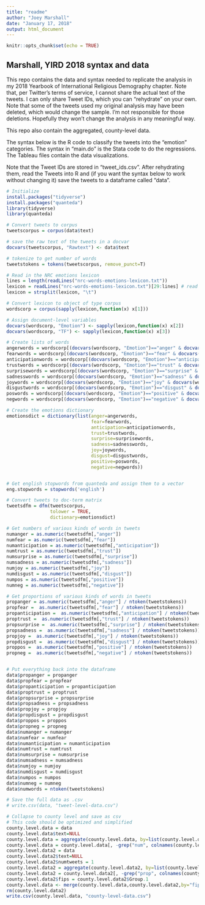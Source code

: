 ```yaml
---
title: "readme"
author: "Joey Marshall"
date: "January 17, 2018"
output: html_document
---
```


```r
knitr::opts_chunk$set(echo = TRUE)
```

## Marshall, YIRD 2018 syntax and data
This repo contains the data and syntax needed to replicate the analysis in my 2018 Yearbook of International Religious Demography chapter. Note that, per Twitter's terms of service, I cannot share the actual text of the tweets. I can only share Tweet IDs, which you can "rehydrate" on your own. Note that some of the tweets used my original analysis may have been deleted, which would change the sample. I'm not responsible for those deletions. Hopefully they won't change the analysis in any meaningful way.

This repo also contain the aggregated, county-level data. 

The syntax below is the R code to classify the tweets into the "emotion" categories. The syntax in "main.do" is the Stata code to do the regressions. The Tableau files contain the data visualizations.

Note that the Tweet IDs are stored in "tweet_ids.csv". After rehydrating them, read the Tweets into R and (if you want the syntax below to work without changing it) save the tweets to a dataframe called "data".


```r

# Initialize
install.packages("tidyverse")
install.packages("quanteda")
library(tidyverse)
library(quanteda)

# Convert tweets to corpus
tweetscorpus = corpus(data$text)

# save the raw text of the tweets in a docvar
docvars(tweetscorpus, "Rawtext") <- data$text

# tokenize to get number of words
tweetstokens = tokens(tweetscorpus, remove_punct=T)

# Read in the NRC emotions lexicon
lines = length(readLines("nrc-words-emotions-lexicon.txt"))
lexicon = readLines("nrc-words-emotions-lexicon.txt")[29:lines] # read data into a data.frame
lexicon = strsplit(lexicon, "\t")

# Convert lexicon to object of type corpus
wordscorp = corpus(sapply(lexicon,function(x) x[1]))

# Assign document-level variables
docvars(wordscorp, "Emotion") <- sapply(lexicon,function(x) x[2])
docvars(wordscorp, "TF") <- sapply(lexicon,function(x) x[3])

# Create lists of words
angerwords = wordscorp[(docvars(wordscorp, "Emotion")=="anger" & docvars(wordscorp, "TF")==1)]
fearwords = wordscorp[(docvars(wordscorp, "Emotion")=="fear" & docvars(wordscorp, "TF")==1)]
anticipationwords = wordscorp[(docvars(wordscorp, "Emotion")=="anticipation" & docvars(wordscorp, "TF")==1)]
trustwords = wordscorp[(docvars(wordscorp, "Emotion")=="trust" & docvars(wordscorp, "TF")==1)]
surprisewords = wordscorp[(docvars(wordscorp, "Emotion")=="surprise" & docvars(wordscorp, "TF")==1)]
sadnesswords = wordscorp[(docvars(wordscorp, "Emotion")=="sadness" & docvars(wordscorp, "TF")==1)]
joywords = wordscorp[(docvars(wordscorp, "Emotion")=="joy" & docvars(wordscorp, "TF")==1)]
disgustwords = wordscorp[(docvars(wordscorp, "Emotion")=="disgust" & docvars(wordscorp, "TF")==1)]
poswords = wordscorp[(docvars(wordscorp, "Emotion")=="positive" & docvars(wordscorp, "TF")==1)]
negwords = wordscorp[(docvars(wordscorp, "Emotion")=="negative" & docvars(wordscorp, "TF")==1)]

# Create the emotions dictionary
emotionsdict = dictionary(list(anger=angerwords,
                               fear=fearwords,
                               anticipation=anticipationwords,
                               trust=trustwords,
                               surprise=surprisewords,
                               sadness=sadnesswords,
                               joy=joywords,
                               disgust=disgustwords,
                               positive=poswords,
                               negative=negwords))


# Get english stopwords from quanteda and assign them to a vector
eng.stopwords = stopwords('english')

# Convert tweets to doc-term matrix
tweetsdfm = dfm(tweetscorpus,
                tolower = TRUE,
                dictionary=emotionsdict)

# Get numbers of various kinds of words in tweets
numanger = as.numeric(tweetsdfm[,"anger"])
numfear = as.numeric(tweetsdfm[,"fear"])
numanticipation = as.numeric(tweetsdfm[,"anticipation"])
numtrust = as.numeric(tweetsdfm[,"trust"])
numsurprise = as.numeric(tweetsdfm[,"surprise"])
numsadness = as.numeric(tweetsdfm[,"sadness"])
numjoy = as.numeric(tweetsdfm[,"joy"])
numdisgust = as.numeric(tweetsdfm[,"disgust"])
numpos = as.numeric(tweetsdfm[,"positive"])
numneg = as.numeric(tweetsdfm[,"negative"])

# Get proportions of various kinds of words in tweets
propanger = as.numeric(tweetsdfm[,"anger"] / ntoken(tweetstokens))
propfear =  as.numeric(tweetsdfm[,"fear"] / ntoken(tweetstokens))
propanticipation =  as.numeric(tweetsdfm[,"anticipation"] / ntoken(tweetstokens))
proptrust =  as.numeric(tweetsdfm[,"trust"] / ntoken(tweetstokens))
propsurprise =  as.numeric(tweetsdfm[,"surprise"] / ntoken(tweetstokens))
propsadness =  as.numeric(tweetsdfm[,"sadness"] / ntoken(tweetstokens))
propjoy =  as.numeric(tweetsdfm[,"joy"] / ntoken(tweetstokens))
propdisgust =  as.numeric(tweetsdfm[,"disgust"] / ntoken(tweetstokens))
proppos =  as.numeric(tweetsdfm[,"positive"] / ntoken(tweetstokens))
propneg =  as.numeric(tweetsdfm[,"negative"] / ntoken(tweetstokens))


# Put everything back into the dataframe
data$propanger = propanger
data$propfear = propfear
data$propanticipation = propanticipation
data$proptrust = proptrust
data$propsurprise = propsurprise
data$propsadness = propsadness
data$propjoy = propjoy
data$propdisgust = propdisgust
data$proppos = proppos
data$propneg = propneg
data$numanger = numanger
data$numfear = numfear
data$numanticipation = numanticipation
data$numtrust = numtrust
data$numsurprise = numsurprise
data$numsadness = numsadness
data$numjoy = numjoy
data$numdisgust = numdisgust
data$numpos = numpos
data$numneg = numneg
data$numwords = ntoken(tweetstokens)

# Save the full data as .csv
# write.csv(data, "tweet-level-data.csv")

# Collapse to county level and save as csv
# This code should be optimized and simplified
county.level.data = data
county.level.data$text=NULL
county.level.data = aggregate(county.level.data, by=list(county.level.data$fips), FUN = mean)
county.level.data = county.level.data[, -grep("num", colnames(county.level.data))]
county.level.data2 = data
county.level.data2$text=NULL
county.level.data2$numtweets = 1
county.level.data2 = aggregate(county.level.data2, by=list(county.level.data2$fips), FUN = sum)
county.level.data2 = county.level.data2[, -grep("prop", colnames(county.level.data2))]
county.level.data2$fips = county.level.data2$Group.1
county.level.data <- merge(county.level.data,county.level.data2,by="fips", all=TRUE)
rm(county.level.data2)
write.csv(county.level.data, "county-level-data.csv")

```













